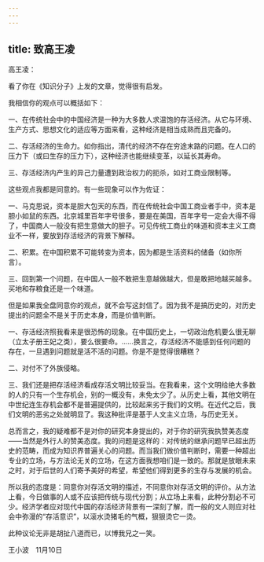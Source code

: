 ```yaml
---
---
---
```

title: 致高王凌
---

高王凌：

看了你在《知识分子》上发的文章，觉得很有启发。

我相信你的观点可以概括如下：

一、在传统社会中的中国经济是一种为大多数人求温饱的存活经济。从它与环境、生产方式、思想文化的适应等方面来看，这种经济是相当成熟而且完备的。

二、存活经济的生命力。如你指出，清代的经济不存在穷途末路的问题。在人口的压力下（或曰生存的压力下），这种经济也能继续变革，以延长其寿命。

三、存活经济内产生的异己力量遭到政治权力的扼杀，如对工商业限制等。

这些观点我都是同意的。有一些现象可以作为佐证：

一、马克思说，资本是胆大包天的东西，而在传统社会中国工商业者手中，资本是胆小如鼠的东西。北京城里百年字号很多，要是在美国，百年字号一定会大得不得了，中国商人一般没有把生意做大的胆子。可见传统工商业的味道和资本主义工商业不一样，要放到存活经济的背景下解释。

二、积累。在中国积累不可能转变为资本，因为都是生活资料的储备（如你所言）。

三、回到第一个问题，在中国人一般不敢把生意越做越大，但是敢把地越买越多。买地和存粮食还是一个味道。

但是如果我全盘同意你的观点，就不会写这封信了。因为我不是搞历史的，对历史提出的问题全不是关于历史本身，而是价值判断。

一、存活经济照我看来是很恐怖的现象。在中国历史上，一切政治危机要么很无聊（立太子册王妃之类），要么很要命。……换言之，存活经济不能感到任何问题的存在，一旦遇到问题就是活不活的问题。你是不是觉得很糟糕？

二、对付不了外族侵略。

三、我们还是把存活经济看成存活文明比较妥当。在我看来，这个文明给绝大多数的人的只有一个生存机会，别的一概没有，未免太少了。从历史上看，其他文明在中世纪连生存机会都不是普遍提供的，比较起来劣于我们的文明。在近代之后，我们文明的恶劣之处就明显了。我这种批评是基于人文主义立场，与历史无关。

总而言之，我的疑难都不是对你的研究本身提出的，对于你的研究我执赞美态度——当然是外行人的赞美态度。我的问题是这样的：对传统的继承问题早已超出历史的范畴，而成为知识界普遍关心的问题。而当我们做价值判断时，需要一种超出专业的立场，与方法论无关的立场，在这方面我想咱们是一致的。那就是放眼未来之时，对于后世的人们寄予美好的希望，希望他们得到更多的生存与发展的机会。

所以我的态度是：同意你对存活文明的描述，不同意你对存活文明的评价。从方法上看，今日做事的人或不应该把传统与现代分割；从立场上来看，此种分割必不可少。经济学者应对现代中国的存活经济背景有一深刻了解，而一般的文人则应对社会中弥漫的“存活意识”，以滚水烫猪毛的气概，狠狠烫它一烫。

此种议论无非是胡扯八道而已，以博我兄之一笑。

王小波　11月10日